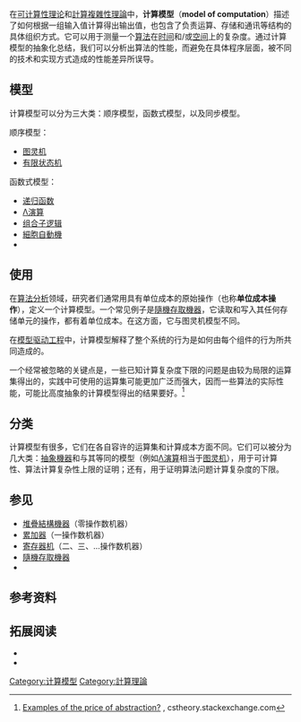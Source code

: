 {{for|以计算机模型模拟复杂系统|计算模型}}
{{NoteTA
|G1=IT
}}
{{校对翻译}}
{{专家}}
在[[可计算性理论|可计算性理论]]和[[計算複雜性理論|計算複雜性理論]]中，'''计算模型'''（'''model of computation'''）描述了如何根据一组输入值计算得出输出值，也包含了负责运算、存储和通讯等结构的具体组织方式。它可以用于测量一个[[算法|算法]]在[[執行期|时间]]和/或[[計算資源|空间]]上的复杂度。通过计算模型的抽象化总结，我们可以分析出算法的性能，而避免在具体程序层面，被不同的技术和实现方式造成的性能差异所误导。

== 模型 ==
计算模型可以分为三大类：顺序模型，函数式模型，以及同步模型。

顺序模型：
* [[图灵机|图灵机]]
* [[有限状态机|有限状态机]]
函数式模型：
* [[递归函数|递归函数]]
* [[Λ演算|Λ演算]]
* [[组合子逻辑|组合子逻辑]]
* [[細胞自動機|細胞自動機]]
* {{tsl|en|Abstract rewriting system|抽象重写系统}}

== 使用 ==
在[[算法分析|算法分析]]领域，研究者们通常用具有单位成本的原始操作（也称'''单位成本操作'''），定义一个计算模型。一个常见例子是[[隨機存取機器|隨機存取機器]]，它读取和写入其任何存储单元的操作，都有着单位成本。在这方面，它与图灵机模型不同。

在[[模型驱动工程|模型驱动工程]]中，计算模型解释了整个系统的行为是如何由每个组件的行为所共同造成的。

一个经常被忽略的关键点是，一些已知计算复杂度下限的问题是由较为局限的运算集得出的，实践中可使用的运算集可能更加广泛而强大，因而一些算法的实际性能，可能比高度抽象的计算模型得出的结果要好。<ref>[http://cstheory.stackexchange.com/questions/608/examples-of-the-price-of-abstraction Examples of the price of abstraction?] {{Wayback|url=http://cstheory.stackexchange.com/questions/608/examples-of-the-price-of-abstraction |date=20101125005845 }}, cstheory.stackexchange.com</ref>

== 分类 ==
计算模型有很多，它们在各自容许的运算集和计算成本方面不同。它们可以被分为几大类：[[抽象機器|抽象機器]]和与其等同的模型（例如[[Λ演算|Λ演算]]相当于[[图灵机|图灵机]]），用于可计算性、算法计算复杂性上限的证明；还有{{tsl|en|Decision tree model|决策树模型}}，用于证明算法问题计算复杂度的下限。

== 参见 ==
* [[堆疊結構機器|堆疊結構機器]]（零操作数机器）
* [[累加器|累加器]]（一操作数机器）
* [[寄存器机|寄存器机]]（二、三、…操作数机器）
* [[隨機存取機器|隨機存取機器]]
* {{tsl|en|Cell-probe model|细胞探针模型}}

== 参考资料 ==
{{Reflist}}

== 拓展阅读 ==
* {{Cite book|title=Models of Computation: An Introduction to Computability Theory|last=Fernández|first=Maribel|authorlink=Maribel Fernández|publisher=Springer|year=2009|isbn=978-1-84882-433-1|series=Undergraduate Topics in Computer Science}}
* {{Cite book|url=http://www.cs.brown.edu/~jes/book/home.html|title=Models Of Computation: Exploring the Power of Computing|last=Savage|first=John E.|authorlink=John E. Savage|year=1998|access-date=2016-12-23|archive-url=https://web.archive.org/web/20161012145726/http://cs.brown.edu/~jes/book/home.html|archive-date=2016-10-12|dead-url=yes}}

[[Category:计算模型|Category:计算模型]]
[[Category:計算理論|Category:計算理論]]